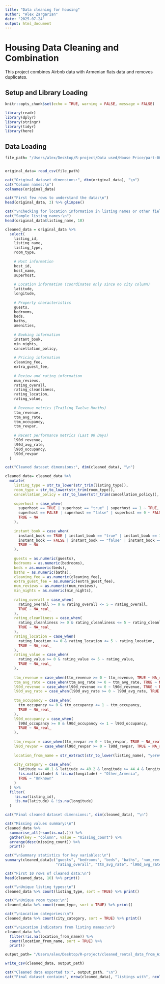 ```yaml
---
title: "Data cleaning for housing"
author: "Alex Zargarian"
date: "2025-07-24"
output: html_document
---
```


# Housing Data Cleaning and Combination

This project combines Airbnb data with Armenian flats data and removes duplicates.

## Setup and Library Loading

```r
knitr::opts_chunk$set(echo = TRUE, warning = FALSE, message = FALSE)
```

```r
library(readr)
library(dplyr)
library(stringr)
library(tidyr)
library(here)

```

## Data Loading

```r

file_path= "/Users/alex/Desktop/R-project/Data used/House Price/part-00295-e039244b-cf18-4c20-a539-6e32f86875aa.c000.csv"


original_data= read_csv(file_path)

cat("Original dataset dimensions:", dim(original_data), "\n")
cat("Column names:\n")
colnames(original_data)
```




```r

cat("First few rows to understand the data:\n")
head(original_data, 3) %>% glimpse()

cat("\nChecking for location information in listing names or other fields:\n")
cat("Sample listing names:\n")
head(original_data$listing_name, 10)
```


```r
cleaned_data = original_data %>%
  select(
    listing_id,
    listing_name,
    listing_type,
    room_type,
    
    # Host information
    host_id,
    host_name,
    superhost,
    
    # Location information (coordinates only since no city column)
    latitude,
    longitude,
    
    # Property characteristics
    guests,
    bedrooms,
    beds,
    baths,
    amenities,
    
    # Booking information
    instant_book,
    min_nights,
    cancellation_policy,
    
    # Pricing information
    cleaning_fee,
    extra_guest_fee,
    
    # Review and rating information
    num_reviews,
    rating_overall,
    rating_cleanliness,
    rating_location,
    rating_value,
    
    # Revenue metrics (Trailing Twelve Months)
    ttm_revenue,
    ttm_avg_rate,
    ttm_occupancy,
    ttm_revpar,
    
    # Recent performance metrics (Last 90 Days)
    l90d_revenue,
    l90d_avg_rate,
    l90d_occupancy,
    l90d_revpar
  )

cat("Cleaned dataset dimensions:", dim(cleaned_data), "\n")
```


```r
cleaned_data= cleaned_data %>%
  mutate(
    listing_type = str_to_lower(str_trim(listing_type)),
    room_type = str_to_lower(str_trim(room_type)),
    cancellation_policy = str_to_lower(str_trim(cancellation_policy)),
    
    superhost = case_when(
      superhost == TRUE | superhost == "true" | superhost == 1 ~ TRUE,
      superhost == FALSE | superhost == "false" | superhost == 0 ~ FALSE,
      TRUE ~ NA
    ),
    
    instant_book = case_when(
      instant_book == TRUE | instant_book == "true" | instant_book == 1 ~ TRUE,
      instant_book == FALSE | instant_book == "false" | instant_book == 0 ~ FALSE,
      TRUE ~ NA
    ),
    
    guests = as.numeric(guests),
    bedrooms = as.numeric(bedrooms),
    beds = as.numeric(beds),
    baths = as.numeric(baths),
    cleaning_fee = as.numeric(cleaning_fee),
    extra_guest_fee = as.numeric(extra_guest_fee),
    num_reviews = as.numeric(num_reviews),
    min_nights = as.numeric(min_nights),
    
    rating_overall = case_when(
      rating_overall >= 0 & rating_overall <= 5 ~ rating_overall,
      TRUE ~ NA_real_
    ),
    rating_cleanliness = case_when(
      rating_cleanliness >= 0 & rating_cleanliness <= 5 ~ rating_cleanliness,
      TRUE ~ NA_real_
    ),
    rating_location = case_when(
      rating_location >= 0 & rating_location <= 5 ~ rating_location,
      TRUE ~ NA_real_
    ),
    rating_value = case_when(
      rating_value >= 0 & rating_value <= 5 ~ rating_value,
      TRUE ~ NA_real_
    ),
    
    ttm_revenue = case_when(ttm_revenue >= 0 ~ ttm_revenue, TRUE ~ NA_real_),
    ttm_avg_rate = case_when(ttm_avg_rate >= 0 ~ ttm_avg_rate, TRUE ~ NA_real_),
    l90d_revenue = case_when(l90d_revenue >= 0 ~ l90d_revenue, TRUE ~ NA_real_),
    l90d_avg_rate = case_when(l90d_avg_rate >= 0 ~ l90d_avg_rate, TRUE ~ NA_real_),
    
    ttm_occupancy = case_when(
      ttm_occupancy >= 0 & ttm_occupancy <= 1 ~ ttm_occupancy,
      TRUE ~ NA_real_
    ),
    l90d_occupancy = case_when(
      l90d_occupancy >= 0 & l90d_occupancy <= 1 ~ l90d_occupancy,
      TRUE ~ NA_real_
    ),
    
    ttm_revpar = case_when(ttm_revpar >= 0 ~ ttm_revpar, TRUE ~ NA_real_),
    l90d_revpar = case_when(l90d_revpar >= 0 ~ l90d_revpar, TRUE ~ NA_real_),
    
    location_from_name = str_extract(str_to_lower(listing_name), "yerevan|armenia|erevan"),
    
    city_category = case_when(
      latitude >= 40.1 & latitude <= 40.2 & longitude >= 44.4 & longitude <= 44.6 ~ "Yerevan_area",
      !is.na(latitude) & !is.na(longitude) ~ "Other_Armenia",
      TRUE ~ "Unknown"
    )
  ) %>%
  filter(
    !is.na(listing_id),
    !is.na(latitude) & !is.na(longitude)
  )

cat("Final cleaned dataset dimensions:", dim(cleaned_data), "\n")
```


``` r
cat("Missing values summary:\n")
cleaned_data %>%
  summarise_all(~sum(is.na(.))) %>%
  gather(key = "column", value = "missing_count") %>%
  arrange(desc(missing_count)) %>%
  print()

cat("\nSummary statistics for key variables:\n")
summary(cleaned_data[c("guests", "bedrooms", "beds", "baths", "num_reviews", 
                       "rating_overall", "ttm_avg_rate", "l90d_avg_rate")])

```


```r
cat("First 10 rows of cleaned data:\n")
head(cleaned_data, 10) %>% print()

cat("\nUnique listing types:\n")
cleaned_data %>% count(listing_type, sort = TRUE) %>% print()

cat("\nUnique room types:\n")
cleaned_data %>% count(room_type, sort = TRUE) %>% print()

cat("\nLocation categories:\n")
cleaned_data %>% count(city_category, sort = TRUE) %>% print()

cat("\nLocation indicators from listing names:\n")
cleaned_data %>% 
  filter(!is.na(location_from_name)) %>% 
  count(location_from_name, sort = TRUE) %>% 
  print()
```

``` r
output_path= "/Users/alex/Desktop/R-project/cleaned_rental_data_from_Airbnb.csv"

write_csv(cleaned_data, output_path)

cat("Cleaned data exported to:", output_path, "\n")
cat("Final dataset contains", nrow(cleaned_data), "listings with", ncol(cleaned_data), "variables.\n")
```


